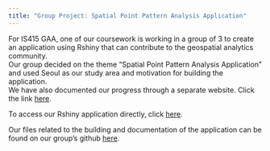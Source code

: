 ```yaml
---
title: "Group Project: Spatial Point Pattern Analysis Application"
---
```


For IS415 GAA, one of our coursework is working in a group of 3 to create an application using Rshiny that can contribute to the geospatial analytics community.
\
Our group decided on the theme "Spatial Point Pattern Analysis Application" and used Seoul as our study area and motivation for building the application.\
We have also documented our progress through a separate website.
Click the link [here](https://gaa-g10.netlify.app/).

To access our Rshiny application directly, click [here](https://junhaoteo.shinyapps.io/is415_gaa_Hospital_Playlist/).

Our files related to the building and documentation of the application can be found on our group's github [here](https://github.com/IS415-GAA-G10/Geospatial-Analytics-Project-KR).
